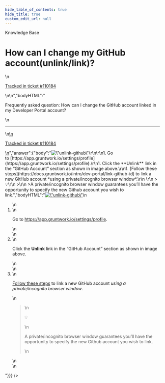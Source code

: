 ```yaml
---
hide_table_of_contents: true
hide_title: true
custom_edit_url: null
---
```



<head>
  <link rel="canonical" href="https://github.com/gruntwork-io/knowledge-base/discussions/713" />
</head>

<CenterLayout>
<span className="searchCategory">Knowledge Base</span>
<h1>How can I change my GitHub account(unlink/link)?</h1>
<GitHub discussion={{"id":"D_kwDOF8slf84AT4DK","number":713,"author":{"login":"oredavids"},"title":"How can I change my GitHub account(unlink/link)?","body":"\nFrequently asked question: How can I change the GitHub account linked in my Developer Portal account?\n\n---\n\n<ins datetime=\"2023-05-18T19:27:15Z\">\n  <p><a href=\"https://support.gruntwork.io/hc/requests/110184\">Tracked in ticket #110184</a></p>\n</ins>\n","bodyHTML":"<p dir=\"auto\">Frequently asked question: How can I change the GitHub account linked in my Developer Portal account?</p>\n<hr>\n<ins datetime=\"2023-05-18T19:27:15Z\">\n  <p dir=\"auto\"><a href=\"https://support.gruntwork.io/hc/requests/110184\" rel=\"nofollow\">Tracked in ticket #110184</a></p>\n</ins>","answer":{"body":"<img width=\"1304\" alt=\"unlink-github\" src=\"https://github.com/gruntwork-io/knowledge-base/assets/21035422/ab96fc47-c051-4a16-adae-5c4d4961715b\">\r\n\r\n1. Go to [https://app.gruntwork.io/settings/profile](https://app.gruntwork.io/settings/profile).\r\n1. Click the **Unlink** link in the &ldquo;GitHub Account&rdquo; section as shown in image above.\r\n1. [Follow these steps](https://docs.gruntwork.io/intro/dev-portal/link-github-id) to link a new GitHub account *using a private/incognito browser window*.\r\n \r\n    >💡\r\n    >\r\n    >A private/incognito browser window guarantees you’ll have the opportunity to specify the new Github account you wish to link.","bodyHTML":"<a target=\"_blank\" rel=\"noopener noreferrer\" href=\"https://user-images.githubusercontent.com/21035422/239361741-ab96fc47-c051-4a16-adae-5c4d4961715b.png\"><img width=\"1304\" alt=\"unlink-github\" src=\"https://user-images.githubusercontent.com/21035422/239361741-ab96fc47-c051-4a16-adae-5c4d4961715b.png\" style=\"max-width: 100%;\"></a>\n<ol dir=\"auto\">\n<li>\n<p dir=\"auto\">Go to <a href=\"https://app.gruntwork.io/settings/profile\" rel=\"nofollow\">https://app.gruntwork.io/settings/profile</a>.</p>\n</li>\n<li>\n<p dir=\"auto\">Click the <strong>Unlink</strong> link in the “GitHub Account” section as shown in image above.</p>\n</li>\n<li>\n<p dir=\"auto\"><a href=\"https://docs.gruntwork.io/intro/dev-portal/link-github-id\" rel=\"nofollow\">Follow these steps</a> to link a new GitHub account <em>using a private/incognito browser window</em>.</p>\n<blockquote>\n<p dir=\"auto\"><g-emoji class=\"g-emoji\" alias=\"bulb\" fallback-src=\"https://github.githubassets.com/images/icons/emoji/unicode/1f4a1.png\">💡</g-emoji></p>\n<p dir=\"auto\">A private/incognito browser window guarantees you’ll have the opportunity to specify the new Github account you wish to link.</p>\n</blockquote>\n</li>\n</ol>"}}} />

</CenterLayout>
  

<!-- ##DOCS-SOURCER-START
{
  "sourcePlugin": "github-discussions",
  "hash": "5fbefa3abca1cefc03888d3a8f3b0382"
}
##DOCS-SOURCER-END -->
